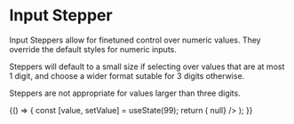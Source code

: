 
<Meta title="Core/Atoms/InputStepper" component={InputStepper} />

# Input Stepper

<StoryStatus status="stable" />

Input Steppers allow for finetuned control over numeric values. They
override the default styles for numeric inputs.

Steppers will default to a small size if selecting over values that are
at most 1 digit, and choose a wider format sutable for 3 digits
otherwise.

Steppers are not appropriate for values larger than three digits.

<Preview>
  <Story name="Input Stepper">
    {() => {
      const [value, setValue] = useState(99);
      return (
        <InputStepper
          min={number('Minimum', 0)}
          max={number('Maximum', 999)}
          ariaLabel="input stepper"
          label={text('Label', 'things')}
          onChange={setValue}
          value={value}
          onStepperButtonClick={() => null}
        />
      );
    }}
  </Story>
</Preview>

<Props of={InputStepper} />
